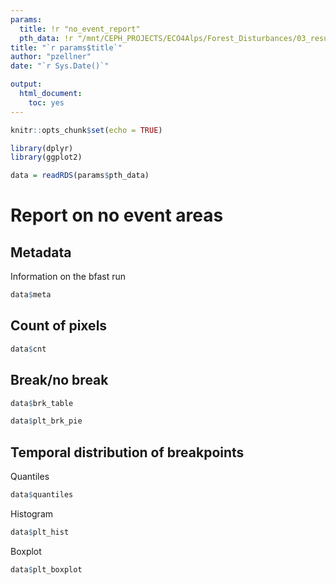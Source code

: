 ```yaml
---
params:
  title: !r "no_event_report"
  pth_data: !r "/mnt/CEPH_PROJECTS/ECO4Alps/Forest_Disturbances/03_results/acc_reports/acc_noevent_brks_2016_2020_start_2018_level_0.001.RDS"
title: "`r params$title`"
author: "pzellner"
date: "`r Sys.Date()`"

output:
  html_document:
    toc: yes
---
```


```r
knitr::opts_chunk$set(echo = TRUE)
```

```r
library(dplyr)
library(ggplot2)
```

```r
data = readRDS(params$pth_data)
```

# Report on no event areas

## Metadata
Information on the bfast run
```r
data$meta
```

## Count of pixels

```r
data$cnt
```

## Break/no break

```r
data$brk_table
```

```r
data$plt_brk_pie
```

## Temporal distribution of breakpoints

Quantiles

```r
data$quantiles
```

Histogram

```r
data$plt_hist
```

Boxplot

```r
data$plt_boxplot
```





